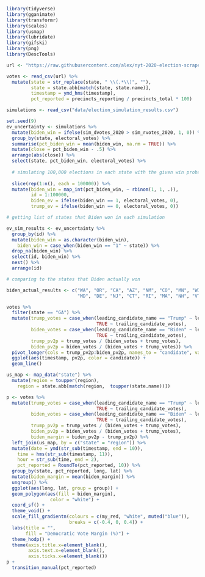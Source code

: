 ```r

library(tidyverse)
library(gganimate)
library(transformr)
library(scales)
library(usmap)
library(lubridate)
library(gifski)
library(png)
library(DescTools)

url <- "https://raw.githubusercontent.com/alex/nyt-2020-election-scraper/master/all-state-changes.csv"

votes <- read_csv(url) %>% 
  mutate(state = str_replace(state, " \\(.*\\)", ""),
         state = state.abb[match(state, state.name)],
         timestamp = ymd_hms(timestamp),
         pct_reported = precincts_reporting / precincts_total * 100)

```

```r

simulations <- read_csv("data/election_simulation_results.csv")

set.seed(9)
ev_uncertainty <- simulations %>% 
  mutate(biden_win = ifelse(sim_dvotes_2020 > sim_rvotes_2020, 1, 0)) %>% 
  group_by(state, electoral_votes) %>% 
  summarise(pct_biden_win = mean(biden_win, na.rm = TRUE)) %>% 
  mutate(close = pct_biden_win - .5) %>% 
  arrange(abs(close)) %>% 
  select(state, pct_biden_win, electoral_votes) %>% 
  
  # simulating 100,000 elections in each state with the given win probabilities
  
  slice(rep(1:n(), each = 100000)) %>% 
  mutate(biden_win = map_int(pct_biden_win, ~ rbinom(1, 1, .)),
         id = 1:100000,
         biden_ev = ifelse(biden_win == 1, electoral_votes, 0),
         trump_ev = ifelse(biden_win == 0, electoral_votes, 0))


```

```r

# getting list of states that Biden won in each simulation

ev_sim_results <- ev_uncertainty %>% 
  group_by(id) %>% 
  mutate(biden_win = as.character(biden_win),
    biden_win = case_when(biden_win == "1" ~ state)) %>% 
  drop_na(biden_win) %>% 
  select(id, biden_win) %>% 
  nest() %>% 
  arrange(id)

# comparing to the states that Biden actually won

biden_actual_results <- c("WA", "OR", "CA", "AZ", "NM", "CO", "MN", "WI", "IL", "MI", "VA",
                          "MD", "DE", "NJ", "CT", "RI", "MA", "NH", "VT", "ME")

```


```r


votes %>% 
  filter(state == "GA") %>% 
  mutate(trump_votes = case_when(leading_candidate_name == "Trump" ~ leading_candidate_votes,
                                 TRUE ~ trailing_candidate_votes),
         biden_votes = case_when(leading_candidate_name == "Biden" ~ leading_candidate_votes,
                                 TRUE ~ trailing_candidate_votes),
         trump_pv2p = trump_votes / (biden_votes + trump_votes),
         biden_pv2p = biden_votes / (biden_votes + trump_votes)) %>% 
  pivot_longer(cols = trump_pv2p:biden_pv2p, names_to = "candidate", values_to = "pv2p") %>% 
  ggplot(aes(timestamp, pv2p, color = candidate)) +
  geom_line()

```

```r

us_map <- map_data("state") %>% 
  mutate(region = toupper(region),
    region = state.abb[match(region,  toupper(state.name))])

p <- votes %>%  
  mutate(trump_votes = case_when(leading_candidate_name == "Trump" ~ leading_candidate_votes,
                                 TRUE ~ trailing_candidate_votes),
         biden_votes = case_when(leading_candidate_name == "Biden" ~ leading_candidate_votes,
                                 TRUE ~ trailing_candidate_votes),
         trump_pv2p = trump_votes / (biden_votes + trump_votes),
         biden_pv2p = biden_votes / (biden_votes + trump_votes),
         biden_margin = biden_pv2p - trump_pv2p) %>% 
  left_join(us_map, by = c("state" = "region")) %>% 
  mutate(date = ymd(str_sub(timestamp, end = 10)),
    time = hms(str_sub(timestamp, 11)),
    hour = str_sub(time, end = 2),
    pct_reported = RoundTo(pct_reported, 10)) %>% 
  group_by(state, pct_reported, long, lat) %>% 
  mutate(biden_margin = mean(biden_margin)) %>% 
  ungroup() %>% 
  ggplot(aes(long, lat, group = group)) +
  geom_polygon(aes(fill = biden_margin), 
                color = "white") +
  coord_sf() +
  theme_void() +
  scale_fill_gradientn(colours = c(my_red, "white", muted("blue")),
                       breaks = c(-0.4, 0, 0.4)) +
  labs(title = "",
       fill = "Democratic Vote Margin (%)") +
  theme_hodp() +
  theme(axis.title.x=element_blank(),
        axis.text.x=element_blank(),
        axis.ticks.x=element_blank()) 
p + 
  transition_manual(pct_reported)

```


